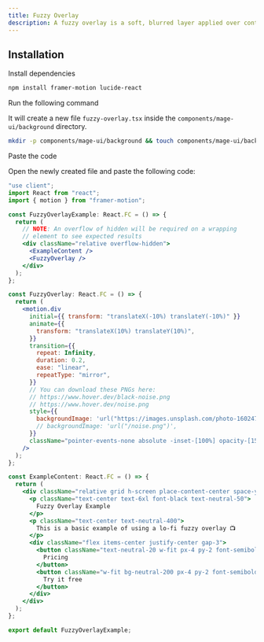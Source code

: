```yaml
---
title: Fuzzy Overlay
description: A fuzzy overlay is a soft, blurred layer applied over content to create depth, focus attention, or enhance readability while maintaining a subtle aesthetic.
---
```


<ComponentPreview name="background-fuzzy-overlay--docs" />

## Installation

<Steps>
<Step>Install dependencies</Step>

```bash
npm install framer-motion lucide-react
```


<Step>Run the following command</Step>

It will create a new file `fuzzy-overlay.tsx` inside the `components/mage-ui/background` directory.

```bash 
mkdir -p components/mage-ui/background && touch components/mage-ui/background/fuzzy-overlay.tsx
```

<Step>Paste the code</Step> 

Open the newly created file and paste the following code:

```jsx 
"use client";
import React from "react";
import { motion } from "framer-motion";

const FuzzyOverlayExample: React.FC = () => {
  return (
    // NOTE: An overflow of hidden will be required on a wrapping
    // element to see expected results
    <div className="relative overflow-hidden">
      <ExampleContent />
      <FuzzyOverlay />
    </div>
  );
};

const FuzzyOverlay: React.FC = () => {
  return (
    <motion.div
      initial={{ transform: "translateX(-10%) translateY(-10%)" }}
      animate={{
        transform: "translateX(10%) translateY(10%)",
      }}
      transition={{
        repeat: Infinity,
        duration: 0.2,
        ease: "linear",
        repeatType: "mirror",
      }}
      // You can download these PNGs here:
      // https://www.hover.dev/black-noise.png
      // https://www.hover.dev/noise.png
      style={{
        backgroundImage: 'url("https://images.unsplash.com/photo-1602475063211-3d98d60e3b1f?q=80&w=2157&auto=format&fit=crop&ixlib=rb-4.0.3&ixid=M3wxMjA3fDB8MHxwaG90by1wYWdlfHx8fGVufDB8fHx8fA%3D%3D")',
        // backgroundImage: 'url("/noise.png")',
      }}
      className="pointer-events-none absolute -inset-[100%] opacity-[15%]"
    />
  );
};

const ExampleContent: React.FC = () => {
  return (
    <div className="relative grid h-screen place-content-center space-y-6 bg-neutral-950 p-8">
      <p className="text-center text-6xl font-black text-neutral-50">
        Fuzzy Overlay Example
      </p>
      <p className="text-center text-neutral-400">
        This is a basic example of using a lo-fi fuzzy overlay 📺
      </p>
      <div className="flex items-center justify-center gap-3">
        <button className="text-neutral-20 w-fit px-4 py-2 font-semibold text-neutral-200 transition-colors hover:bg-neutral-800">
          Pricing
        </button>
        <button className="w-fit bg-neutral-200 px-4 py-2 font-semibold text-neutral-700 transition-colors hover:bg-neutral-50">
          Try it free
        </button>
      </div>
    </div>
  );
};

export default FuzzyOverlayExample;

```
</Steps>


